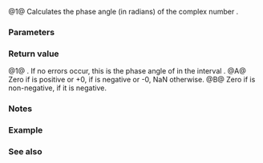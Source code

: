 {{cpp/title|arg{{petty|(std::complex)}}}}
{{cpp/numeric/complex/navbar}}
{{dcl begin}}
{{dcl header|complex}}
{{dcl|num=1|1=
template&lt; class T &gt; 
T           arg( const std::complex&lt;T&gt;&amp; z );
}}
{{dcl h|[[#Notes|Additional overloads]] {{mark since c++11}}}}
{{dcl header|complex}}
{{dcl rev multi|num=A|dcl1=
float       arg( float f );
double      arg( double f );
long double arg( long double f );
|since2=c++23|dcl2=
template&lt; class FloatingPoint &gt; 
FloatingPoint
            arg( FloatingPoint f );
}}
{{dcl|num=B|1=
template&lt; class Integer &gt; 
double      arg( Integer i );
}}
{{dcl end}}

@1@ Calculates the phase angle (in radians) of the complex number {{c|z}}.

{{rrev|since=c++11|
@A,B@ Additional overloads are provided for all integer and floating-point types, which are treated as complex numbers with zero imaginary component.
}}

===Parameters===
{{par begin}}
{{par|z|complex value}}
{{par|f|floating-point value}}
{{par|i|integer value}}
{{par end}}

===Return value===
@1@ {{c|std::atan2(std::imag(z), std::real(z))}}. If no errors occur, this is the phase angle of {{c|z}} in the interval {{math|[−π; π]}}.
@A@ Zero if {{c|f}} is positive or +0, {{math|π}} if {{c|f}} is negative or -0, NaN otherwise.
@B@ Zero if {{c|i}} is non-negative, {{math|π}} if it is negative.

===Notes===
{{cpp/numeric/complex/additional overload note|arg}}

===Example===
{{example
|code=
#include &lt;complex&gt;
#include &lt;iostream&gt;

int main() 
{
    std::complex&lt;double&gt; z1(1, 0);
    std::complex&lt;double&gt; z2(0, 0);
    std::complex&lt;double&gt; z3(0, 1);
    std::complex&lt;double&gt; z4(-1, 0);
    std::complex&lt;double&gt; z5(-1, -0.0);
    double f = 1.;
    int i = -1;

    std::cout &lt;&lt; "phase angle of " &lt;&lt; z1 &lt;&lt; " is " &lt;&lt; std::arg(z1) &lt;&lt; '\n'
              &lt;&lt; "phase angle of " &lt;&lt; z2 &lt;&lt; " is " &lt;&lt; std::arg(z2) &lt;&lt; '\n'
              &lt;&lt; "phase angle of " &lt;&lt; z3 &lt;&lt; " is " &lt;&lt; std::arg(z3) &lt;&lt; '\n'
              &lt;&lt; "phase angle of " &lt;&lt; z4 &lt;&lt; " is " &lt;&lt; std::arg(z4) &lt;&lt; '\n'
              &lt;&lt; "phase angle of " &lt;&lt; z5 &lt;&lt; " is " &lt;&lt; std::arg(z5) &lt;&lt; " "
                 "(the other side of the cut)\n"
              &lt;&lt; "phase angle of " &lt;&lt; f &lt;&lt; " is " &lt;&lt; std::arg(f) &lt;&lt; '\n'
              &lt;&lt; "phase angle of " &lt;&lt; i &lt;&lt; " is " &lt;&lt; std::arg(i) &lt;&lt; '\n';

}
|output=
phase angle of (1,0) is 0
phase angle of (0,0) is 0
phase angle of (0,1) is 1.5708
phase angle of (-1,0) is 3.14159
phase angle of (-1,-0) is -3.14159 (the other side of the cut)
phase angle of 1 is 0
phase angle of -1 is 3.14159
}}

===See also===
{{dsc begin}}
{{dsc inc|cpp/numeric/complex/dsc abs}}
{{dsc inc|cpp/numeric/complex/dsc polar}}
{{dsc inc|cpp/numeric/math/dsc atan2}}
{{dsc inc|cpp/numeric/valarray/dsc atan2}}
{{dsc see c|c/numeric/complex/carg}}
{{dsc end}}

{{langlinks|de|es|fr|it|ja|pt|ru|zh}}